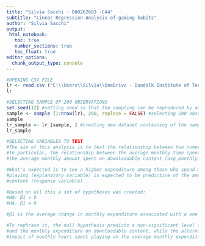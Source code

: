 ```yaml
---
title: "Silvia Sacchi - D00262683 -CA4"
subtitle: "Linear Regression Analysis of gaming habits"
author: "Silvia Sacchi"
output: 
 html_notebook:
   toc: true
   number_sections: true
   toc_float: true
editor_options: 
  chunk_output_type: console
---
```


```r
#OPENING CSV FILE
lr <- read.csv ("C:\\Users\\Silvia\\OneDrive - Dundalk Institute of Technology\\University\\Data Analytics for Immersive Environments\\CA4\\amalgamated_game_survey_250_2022.csv")
lr
```

```r
#SELECTING SAMPLE OF 200 OBSERVATIONS
set.seed(12) #setting seed so that the sampling can be reproduced by anyone using this code
sample <- sample (1:nrow(lr), 200, replace = FALSE) #selecting 200 observation without replacement
sample
lr_sample <- lr [sample, ] #creating new dataset containing of the sample
lr_sample
```
```r
#SELECTING VARIABLES TO TEST
#The aim of this analysis is to test the relationship between two numerical variables via linear regression. 
#In particular, the relationship between the average monthly time spent playing (avg_monthly_hrs_gaming) and
#the average monthly amount spent on downloadable content (avg_monthly_expenditure_dlc) will be analysed.

#What's expected is to see a higher expenditure among those who spend more time playing. In other words, the time spent 
#playing (explanatory variable) is expected to be predictive of the amount of money a gamer will spend on downloadable
#content (response variable).

#Based on all this a set of hypotheses was created:
#H0: β1 = 0
#HA: β1 ≠ 0

#β1 is the average change in monthly expenditure associated with a one unit increase in monthly hours spent playing.

#To rephrase it, the null hypothesis predicts a non-significant level of predictability between the time spent playing
#and the monthly expenditure on downloadable content, while the alternative hypothesis predicts a significant
#impact of monthly hours spent playing on the average monthly expenditure of the player.
```















